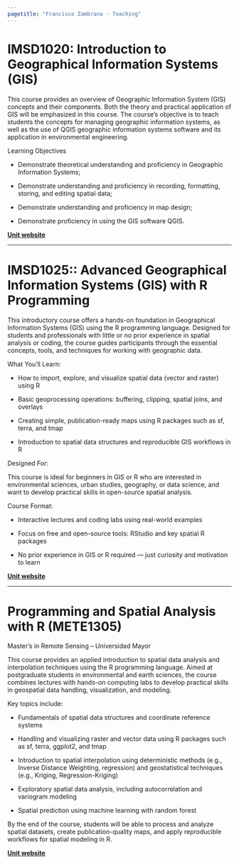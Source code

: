 ```yaml
---
pagetitle: "Francisco Zambrano - Teaching"
---
```


# IMSD1020: Introduction to Geographical Information Systems (GIS)

This course provides an overview of Geographic Information System (GIS) concepts and their components. Both the theory and practical application of GIS will be emphasized in this course. The course's objective is to teach students the concepts for managing geographic information systems, as well as the use of QGIS geographic information systems software and its application in environmental engineering.

Learning Objectives

* Demonstrate theoretical understanding and proficiency in Geographic Information Systems;

* Demonstrate understanding and proficiency in recording, formatting, storing, and editing spatial data;

* Demonstrate understanding and proficiency in map design;

* Demonstrate proficiency in using the GIS software QGIS.

**[Unit website](https://francisco-zambrano.cl/SIG1-UMayor)**

* * *

# IMSD1025:: Advanced Geographical Information Systems (GIS) with R Programming

This introductory course offers a hands-on foundation in Geographical Information Systems (GIS) using the R programming language. Designed for students and professionals with little or no prior experience in spatial analysis or coding, the course guides participants through the essential concepts, tools, and techniques for working with geographic data.

What You'll Learn:

* How to import, explore, and visualize spatial data (vector and raster) using R

* Basic geoprocessing operations: buffering, clipping, spatial joins, and overlays

* Creating simple, publication-ready maps using R packages such as sf, terra, and tmap

* Introduction to spatial data structures and reproducible GIS workflows in R

Designed For:

This course is ideal for beginners in GIS or R who are interested in environmental sciences, urban studies, geography, or data science, and want to develop practical skills in open-source spatial analysis.

Course Format:

* Interactive lectures and coding labs using real-world examples

* Focus on free and open-source tools: RStudio and key spatial R packages

* No prior experience in GIS or R required — just curiosity and motivation to learn

**[Unit website](https://francisco-zambrano.cl/SIG2-UMayor)**

* * *

# Programming and Spatial Analysis with R (METE1305)

Master’s in Remote Sensing – Universidad Mayor

This course provides an applied introduction to spatial data analysis and interpolation techniques using the R programming language. Aimed at postgraduate students in environmental and earth sciences, the course combines lectures with hands-on computing labs to develop practical skills in geospatial data handling, visualization, and modeling.

Key topics include:

* Fundamentals of spatial data structures and coordinate reference systems

* Handling and visualizing raster and vector data using R packages such as sf, terra, ggplot2, and tmap

* Introduction to spatial interpolation using deterministic methods (e.g., Inverse Distance Weighting, regression) and geostatistical techniques (e.g., Kriging, Regression-Kriging)

* Exploratory spatial data analysis, including autocorrelation and variogram modeling

* Spatial prediction using machine learning with random forest

By the end of the course, students will be able to process and analyze spatial datasets, create publication-quality maps, and apply reproducible workflows for spatial modeling in R.

**[Unit website](https://francisco-zambrano.cl/METE133-2024)**
